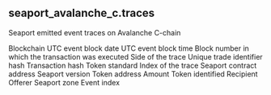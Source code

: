 ## seaport_avalanche_c.traces 
Seaport emitted event traces on Avalanche C-chain


<ParamField path="blockchain">
Blockchain
</ParamField>
<ParamField path="block_date">
UTC event block date
</ParamField>
<ParamField path="block_time">
UTC event block time
</ParamField>
<ParamField path="block_number">
Block number in which the transaction was executed
</ParamField>
<ParamField path="trace_side">
Side of the trace
</ParamField>
<ParamField path="order_hash">
Unique trade identifier hash
</ParamField>
<ParamField path="tx_hash">
Transaction hash
</ParamField>
<ParamField path="token_standard">
Token standard
</ParamField>
<ParamField path="trace_index">
Index of the trace
</ParamField>
<ParamField path="seaport_contract_address">
Seaport contract address
</ParamField>
<ParamField path="seaport_version">
Seaport version
</ParamField>
<ParamField path="token_address">
Token address
</ParamField>
<ParamField path="amount">
Amount
</ParamField>
<ParamField path="identifier">
Token identified
</ParamField>
<ParamField path="recipient">
Recipient
</ParamField>
<ParamField path="offerer">
Offerer
</ParamField>
<ParamField path="zone">
Seaport zone
</ParamField>
<ParamField path="evt_index">
Event index
</ParamField>
